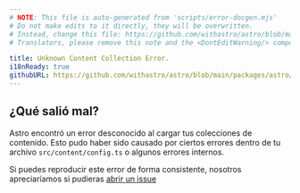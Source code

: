 ```yaml
---
# NOTE: This file is auto-generated from 'scripts/error-docgen.mjs'
# Do not make edits to it directly, they will be overwritten.
# Instead, change this file: https://github.com/withastro/astro/blob/main/packages/astro/src/core/errors/errors-data.ts
# Translators, please remove this note and the <DontEditWarning/> component.

title: Unknown Content Collection Error.
i18nReady: true
githubURL: https://github.com/withastro/astro/blob/main/packages/astro/src/core/errors/errors-data.ts
---
```


## ¿Qué salió mal?
Astro encontró un error desconocido al cargar tus colecciones de contenido.
Esto pudo haber sido causado por ciertos errores dentro de tu archivo `src/content/config.ts` o algunos errores internos.

Si puedes reproducir este error de forma consistente, nosotros apreciaríamos si pudieras [abrir un issue](https://astro.build/issues/)

